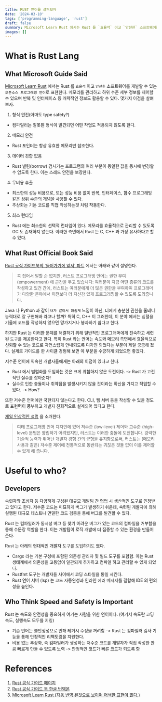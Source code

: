 ```yaml
---
title: RUST 언어를 살펴보자
date: '2024-03-10'
tags: ['programming-language', 'rust']
draft: false
summary: Microsoft Learn Rust 에서는 Rust 를 `효율적` 이고 `안전한` 소프트웨어를 개발할 수 있는 `오픈소스 프로그래밍 언어`로 표현한다. 메모리를 관리하고 하위 수준 세부 정보를 제어할 수 있으며 반복 및 인터페이스 등 개략적인 정보도 활용할 수 있다. 몇가지 이점을 살펴보자.
images: []
---
```


# What is Rust Lang

## What Microsoft Guide Said

[Microsoft Learn Rust](https://learn.microsoft.com/ko-kr/training/modules/rust-introduction/1-introduction) 에서는 Rust 를 `효율적` 이고 `안전한` 소프트웨어를 개발할 수 있는 `오픈소스 프로그래밍 언어`로 표현한다. 메모리를 관리하고 하위 수준 세부 정보를 제어할 수 있으며 반복 및 인터페이스 등 개략적인 정보도 활용할 수 있다. 몇가지 이점을 살펴보자.

1. 형식 안전(아마도 type safety?)
  - 컴파일러는 잘못된 형식이 발견되면 어떤 작업도 적용되지 않도록 한다.
2. 메모리 안전
  - Rust 포인터는 항상 유효한 메모리만 참조한다.
3. 데이터 경합 없음
  - Rust 빌림(borrow) 검사기는 프로그램의 여러 부분이 동일한 값을 동시에 변경할 수 없도록 한다. 이는 스레드 안전을 보장한다. 
4. 무비용 추출
  - 최소한의 성능 비용으로, 또는 성능 비용 없이 반복, 인터페이스, 함수 프로그래밍 같은 상위 수준의 개념을 사용할 수 있다.
  - 추상화는 기본 코드를 직접 작성하는것 처럼 작동한다.
5. 최소 런타임
  - Rust 에는 최소한의 선택적 런타임이 있다. 메모리를 효율적으로 관리할 수 있도록 GC 도 존재하지 않는다. 이러한 측면에서 Rust 는 C, C++ 과 가장 유사하다고 할 수 있다.

## What Rust Official Book Said

[Rust 공식 가이드북의 '들어가기에 앞서' 파트](https://doc.rust-kr.org/foreword.html) 에서는 아래와 같이 설명한다.

> 콕 집어서 말할 순 없지만, 러스트 프로그래밍 언어는 권한 부여 (empowerment) 에 근간을 두고 있습니다: 여러분이 지금 어떤 종류의 코드를 작성하고 있건 간에, 러스트는 여러분에게 더 많은 권한을 부여하여 프로그래머가 다양한 분야에서 이전보다 더 자신감 있게 프로그래밍할 수 있도록 도와줍니다.

Java 나 Python 과 같이 `내가 알아서 해줄게` 느낌이 아닌, 너에게 충분한 권한을 줄테니 능력대로 잘 구현해바 라고나 할까? 특히 C, C++ 이 그러한데, 이 분야 에서는 심혈을 기울에 코드를 작성하지 않으면 망가지거나 붕과하기 쉽다고 한다.

하지만 Rust 는 이러한 문제를 해결하기 위해 일반적인 프로그래머에게 친숙하고 세련된 도구를 제공한다고 한다. 특히 Rust 라는 언어는 속도와 메모리 측면에서 효율적으로 신뢰할 수 있는 코드로 자연스럽게 안내되도록 디자인 되었다는 부분이 제일 궁금해 졌다. 실제로 가이드를 한 사이클 경험해 보면 이 부분을 수긍하게 되었으면 좋겠다.

저수준 언어에 익숙한 개발자들에게는 아래의 이점이 있다고 한다.

- Rust 에서 별렬화를 도입하는 것은 크게 위험하지 않은 도전이다. -> Rust 가 고전적인 실수를 잡아준다!
- 실수로 인한 충돌이나 취약점을 발생시키지 않을 것이라는 확신을 가지고 작업할 수 있다. -> How?

또한 저수준 언어에만 국한되지 않는다고 한다. CLI, 웹 서버 등을 작성할 수 있을 정도로 표현력이 풍부하고 개발자 친화적으로 설계되어 있다고 한다.

[제일 인상적인 설명](https://doc.rust-kr.org/ch00-00-introduction.html) 을 소개한다.

> 여태 프로그래밍 언어 디자인에 있어 저수준 (low-level) 제어와 고수준 (high-level) 문법은 양립하기 어려웠지만, 러스트는 이러한 충돌에 도전합니다. 강력한 기술적 능력과 뛰어난 개발자 경험 간의 균형을 유지함으로써, 러스트는 (메모리 사용과 같은) 저수준 제어에 전통적으로 동반되는 귀찮은 것들 없이 이를 제어할 수 있게 해 줍니다.

# Useful to who?

## Developers

숙련자와 초심자 등 다양하게 구성된 대규모 개발팀 간 협업 시 생산적인 도구로 인정받고 있다고 한다. 저수준 코드는 미묘하게 버그가 발생하기 쉬운데, 숙련된 개발자에 의해 실행된 대규모 테스트나 면밀한 코드 검증을 통해 버그를 발견할 수 있다.

Rust 는 컴파일러가 동시성 버그 등 찾기 어려운 버그가 있는 코드의 컴파일을 거부함을 통해 수문장 역할을 한다. 이는 개발팀이 로직 개발에 더 집중할 수 있는 환경을 만들어 준다.

Rust 는 아래의 현대적인 개발자 도구를 도입하기도 했다.

- Cargo 라는 기본 구성에 포함된 의존성 관리자 및 빌드 도구를 포함함. 이는 Rust 생태계에서 의존성을 고통없이 일관되게 추가하고 컴파일 하고 관리할 수 있게 되었다.
- Rustfmt 도구는 개발자들 사이에서 코딩 스타일을 통일 시킨다.
- Rust 언어 서버 (lsp) 는 코드 자동완성과 인라인 에러 메시지를 결합해 IDE 의 편의성을 높인다.

## Who Think Speed and Safety is Important

Rust 는 속도와 안전성을 중요하게 여기는 사람을 위한 언어이다. (여기서 속도란 코딩속도, 실행속도 모두를 지칭)

- 기존 언어는 불안정성으로 인해 레거시 수정을 꺼려함 -> Rust 는 컴파일러 검사 기능을 통해 안정적인 리팩토링을 지원한다.
- 비용 없는 추상화, 즉 컴파일러가 생성하는 저수준 코드를 개발자가 직접 작성한 만큼 빠르게 만들 수 있도록 노력 -> 안정적인 코드가 빠른 코드가 되도록 함

# References

1. [Rust 공식 가이드 페이지](https://doc.rust-lang.org/book/) 
2. [Rust 공식 가이드 북 한글 번역본](https://doc.rust-kr.org/title-page.html)
3. [Microsoft Learn Rust (자동 번역 된것으로 보이며 어색한 표현이 많다.)](https://learn.microsoft.com/ko-kr/training/modules/rust-introduction/1-introduction)
